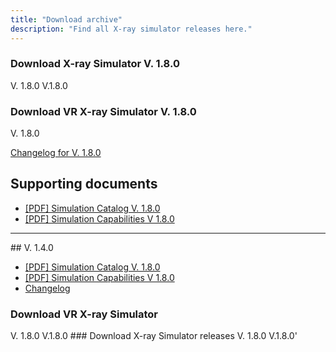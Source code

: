 ```yaml
---
title: "Download archive"
description: "Find all X-ray simulator releases here."
---
```


### Download X-ray Simulator V. 1.8.0

<CardGroup cols="2">
  <Card title="Windows - Desktop X-ray Simulator" icon="download" href="https://vitasim.dk" cta="Download now">
    V. 1.8.0
  </Card>
  <Card title="macOS - VR X-ray Simulator" icon="download" href="https://vitasim.dk" cta="Donwload now">
    V.1.8.0
  </Card>
</CardGroup>

### Download VR X-ray Simulator V. 1.8.0

<CardGroup cols="2">
  <Card title="Windows - VR X-ray Simulator" icon="download" href="https://vitasim.dk" cta="Download now">
    V. 1.8.0
  </Card>
</CardGroup>

[Changelog for V. 1.8.0](https://xraysim.mintlify.app/changelog#v-1-8-0)

## Supporting documents

- [[PDF] Simulation Catalog V. 1.8.0](hello)
- [[PDF] Simulation Capabilities V 1.8.0](test)

---

<Accordion title="Older software releases" description="List of older software versions" icon="box-archive">
  ## V. 1.4.0

  - [[PDF] Simulation Catalog V. 1.8.0](hello)
  - [[PDF] Simulation Capabilities V 1.8.0](test)
  - [Changelog](https://xraysim.mintlify.app/changelog#v-1-8-0)

  ### Download VR X-ray Simulator

  <CardGroup cols="2">
    <Card title="Windows Installer - VR X-ray Simulator" icon="download" cta="Download now">
      V. 1.8.0
    </Card>
    <Card title="macOS Installer - VR X-ray Simulator" icon="download" cta="Donwload now">
      V.1.8.0
    </Card>
  </CardGroup>
  ### Download X-ray Simulator releases

  <CardGroup cols="2">
    <Card title="Windows Installer - VR X-ray Simulator" icon="download" cta="Download now">
      V. 1.8.0
    </Card>
    <Card title="macOS Installer - VR X-ray Simulator" icon="download" cta="Donwload now">
      V.1.8.0'
    </Card>
  </CardGroup>
</Accordion>